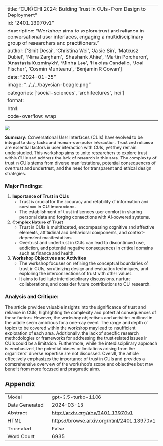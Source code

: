 
---
title: "CUI@CHI 2024: Building Trust in CUIs-From Design to Deployment"
id: "2401.13970v1"
description: "Workshop aims to explore trust and reliance in conversational user interfaces, engaging a multidisciplinary group of researchers and practitioners."
author: ['Smit Desai', 'Christina Wei', 'Jaisie Sin', 'Mateusz Dubiel', 'Nima Zargham', 'Shashank Ahire', 'Martin Porcheron', 'Anastasia Kuzminykh', 'Minha Lee', 'Heloisa Candello', 'Joel Fischer', 'Cosmin Munteanu', 'Benjamin R Cowan']
date: "2024-01-25"
image: "../../../bayesian-beagle.png"
categories: ['social-sciences', 'architectures', 'hci']
format:
  html:
    code-overflow: wrap
---

![](../../../bayesian-beagle.png)

**Summary:**
Conversational User Interfaces (CUIs) have evolved to be integral to daily tasks and human-computer interaction. Trust and reliance are essential factors in user interaction with CUIs, yet they remain understudied. This workshop aims to unite researchers to explore trust within CUIs and address the lack of research in this area. The complexity of trust in CUIs stems from diverse manifestations, potential consequences of overtrust and undertrust, and the need for transparent and ethical design strategies.

### Major Findings:
1. **Importance of Trust in CUIs**
    - Trust is crucial for the accuracy and reliability of information and services in CUI interactions.
    - The establishment of trust influences user comfort in sharing personal data and forging connections with AI-powered systems.

2. **Complex Nature of Trust**
    - Trust in CUIs is multifaceted, encompassing cognitive and affective elements, attitudinal and behavioral components, and context-dependent manifestations.
    - Overtrust and undertrust in CUIs can lead to discontinued use, addiction, and potential negative consequences in critical domains such as finance and health.

3. **Workshop Objectives and Activities**
    - The workshop focuses on refining the conceptual boundaries of trust in CUIs, scrutinizing design and evaluation techniques, and exploring the interconnections of trust with other values.
    - It aims to facilitate interdisciplinary discussions, nurture collaborations, and consider future contributions to CUI research.

### Analysis and Critique:
The article provides valuable insights into the significance of trust and reliance in CUIs, highlighting the complexity and potential consequences of these factors. However, the workshop objectives and activities outlined in the article seem ambitious for a one-day event. The range and depth of topics to be covered within the workshop may lead to insufficient exploration of each area. Additionally, the lack of specific research methodologies or frameworks for addressing the trust-related issues in CUIs could be a limitation. Furthermore, while the interdisciplinary approach is emphasized, the potential biases or limitations arising from the organizers' diverse expertise are not discussed. Overall, the article effectively emphasizes the importance of trust in CUIs and provides a comprehensive overview of the workshop's scope and objectives but may benefit from more focused and pragmatic aims.

## Appendix

|          |          |
|----------|----------|
| Model     | gpt-3.5-turbo-1106       |
| Date Generated     | 2024-03-13       |
| Abstract | [http://arxiv.org/abs/2401.13970v1](http://arxiv.org/abs/2401.13970v1)        |
| HTML     | [https://browse.arxiv.org/html/2401.13970v1](https://browse.arxiv.org/html/2401.13970v1)       |
| Truncated       | False       |
| Word Count       | 6935       |